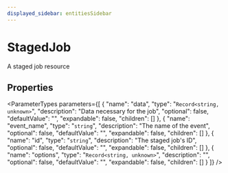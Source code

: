 ```yaml
---
displayed_sidebar: entitiesSidebar
---
```



# StagedJob

A staged job resource

## Properties

<ParameterTypes parameters={[
  {
    "name": "data",
    "type": "`Record<string, unknown>`",
    "description": "Data necessary for the job",
    "optional": false,
    "defaultValue": "",
    "expandable": false,
    "children": []
  },
  {
    "name": "event_name",
    "type": "`string`",
    "description": "The name of the event",
    "optional": false,
    "defaultValue": "",
    "expandable": false,
    "children": []
  },
  {
    "name": "id",
    "type": "`string`",
    "description": "The staged job's ID",
    "optional": false,
    "defaultValue": "",
    "expandable": false,
    "children": []
  },
  {
    "name": "options",
    "type": "`Record<string, unknown>`",
    "description": "",
    "optional": false,
    "defaultValue": "",
    "expandable": false,
    "children": []
  }
]} />

